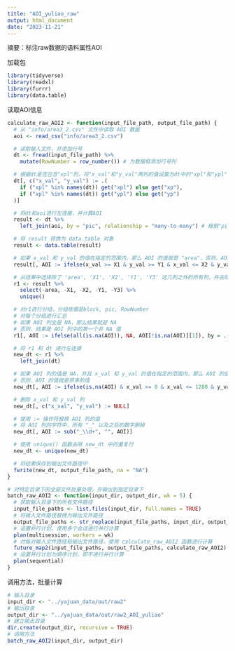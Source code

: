 ```yaml
---
title: "AOI_yuliao_raw"
output: html_document
date: "2023-11-21"
---
```

摘要：标注raw数据的语料属性AOI

加载包
```r
library(tidyverse)
library(readxl)
library(furrr)
library(data.table)
```

读取AOI信息
```r
calculate_raw_AOI2 <- function(input_file_path, output_file_path) {
  # 从 "info/area3_2.csv" 文件中读取 AOI 数据
  aoi <- read_csv("info/area3_2.csv")

  # 读取输入文件，并添加行号
  dt <- fread(input_file_path) %>%
    mutate(RowNumber = row_number()) # 为数据框添加行号列

  # 根据dt是否包含"xpl"列，将"x_val"和"y_val"两列的值设置为dt中的"xpl"和"ypl"列或"xp"和"yp"列的数值
  dt[, c("x_val", "y_val") := .(
    if ("xpl" %in% names(dt)) get("xpl") else get("xp"),
    if ("xpl" %in% names(dt)) get("ypl") else get("yp")
  )]

  # 将dt和aoi进行左连接，并计算AOI
  result <- dt %>%
    left_join(aoi, by = "pic", relationship = "many-to-many") # 根据"pic"列将dt和aoi进行左连接

  # 将 result 转换为 data.table 对象
  result <- data.table(result)

  # 如果 x_val 和 y_val 的值在指定的范围内，那么 AOI 的值就是 "area"，否则，AOI 的值就是 NA
  result[, AOI := ifelse(x_val >= X1 & y_val >= Y1 & x_val <= X2 & y_val <= Y3, area, NA)]

  # 从结果中选择除了 'area', 'X1', 'X2', 'Y1', 'Y3' 这几列之外的所有列，并去除重复行
  r1 <- result %>%
    select(-area, -X1, -X2, -Y1, -Y3) %>%
    unique()

  # 对r1进行分组，分组依据是block, pic, RowNumber
  # 对每个分组进行汇总
  # 如果 AOI 列全是 NA，那么结果就是 NA
  # 否则，结果是 AOI 列中的第一个非 NA 值
  r1[, AOI := ifelse(all(is.na(AOI)), NA, AOI[!is.na(AOI)][1]), by = .(block, pic, RowNumber)]

  # 将 r1 和 dt 进行左连接
  new_dt <- r1 %>%
    left_join(dt)

  # 如果 AOI 列的值是 NA，并且 x_val 和 y_val 的值在指定的范围内，那么 AOI 的值就是 "BG"
  # 否则，AOI 的值就是原来的值
  new_dt[, AOI := ifelse(is.na(AOI) & x_val >= 0 & x_val <= 1280 & y_val >= 0 & y_val <= 1024, "BG", AOI)]

  # 删除 x_val 和 y_val 列
  new_dt[, c("x_val", "y_val") := NULL]

  # 使用 := 操作符替换 AOI 列的值
  # 将 AOI 列的字符中，所有 "_" 以及之后的数字删掉
  new_dt[, AOI := sub("_\\d+", "", AOI)]

  # 使用 unique() 函数去除 new_dt 中的重复行
  new_dt <- unique(new_dt)

  # 将结果保存到输出文件路径中
  fwrite(new_dt, output_file_path, na = "NA")
}

# 对特定目录下的全部文件批量处理，并输出到指定目录下
batch_raw_AOI2 <- function(input_dir, output_dir, wk = 5) {
  # 获取输入目录下的所有文件路径
  input_file_paths <- list.files(input_dir, full.names = TRUE)
  # 将输入文件路径替换为输出文件路径
  output_file_paths <- str_replace(input_file_paths, input_dir, output_dir)
  # 设置并行计划，使用多个会话进行并行计算
  plan(multisession, workers = wk)
  # 对每对输入文件路径和输出文件路径，使用 calculate_raw_AOI2 函数进行计算
  future_map2(input_file_paths, output_file_paths, calculate_raw_AOI2)
  # 设置并行计划为顺序计划，即不进行并行计算
  plan(sequential)
}
```

调用方法，批量计算
```r
# 输入目录
input_dir <- "../yajuan_data/out/raw2"
# 输出目录
output_dir <- "../yajuan_data/out/raw2_AOI_yuliao"
# 建立输出目录
dir.create(output_dir, recursive = TRUE)
# 调用方法
batch_raw_AOI2(input_dir, output_dir)
```
